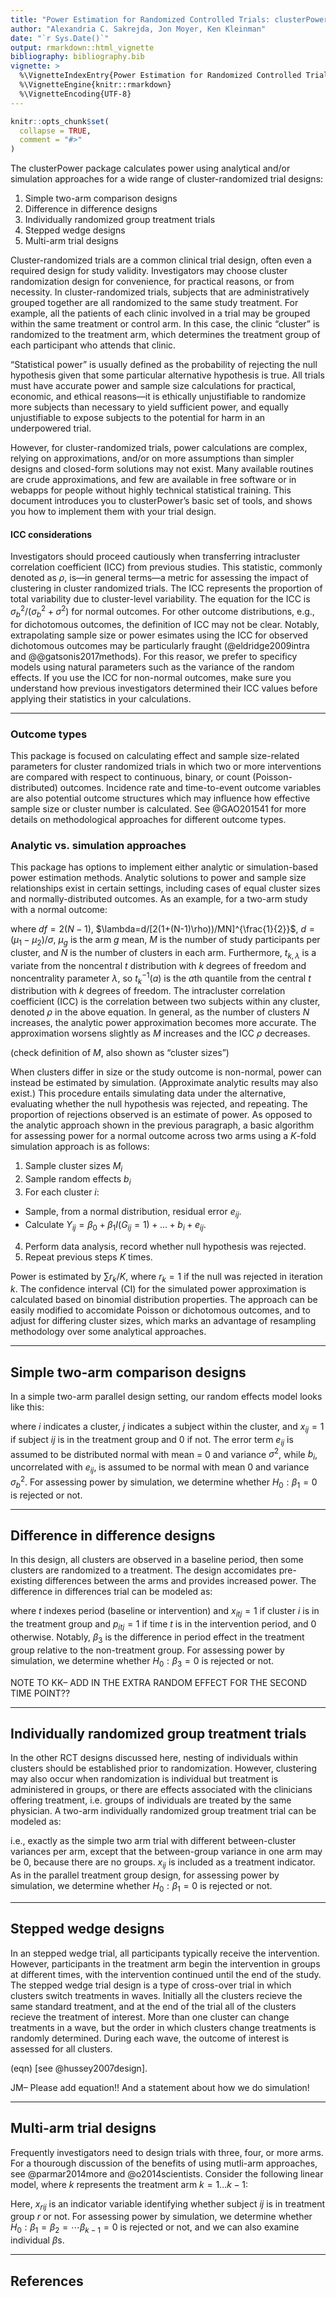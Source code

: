 ```yaml
---
title: "Power Estimation for Randomized Controlled Trials: clusterPower"
author: "Alexandria C. Sakrejda, Jon Moyer, Ken Kleinman"
date: "`r Sys.Date()`"
output: rmarkdown::html_vignette
bibliography: bibliography.bib
vignette: >
  %\VignetteIndexEntry{Power Estimation for Randomized Controlled Trials: clusterPower}
  %\VignetteEngine{knitr::rmarkdown}
  %\VignetteEncoding{UTF-8}
---
```


```r
knitr::opts_chunk$set(
  collapse = TRUE,
  comment = "#>"
)
```

The clusterPower package calculates power using analytical and/or simulation approaches for a wide range of cluster-randomized trial designs:

1. Simple two-arm comparison designs
2. Difference in difference designs
3. Individually randomized group treatment trials
4. Stepped wedge designs
5. Multi-arm trial designs 

Cluster-randomized trials are a common clinical trial design, often even a required design for study validity. Investigators may choose cluster randomization design for convenience, for practical reasons, or from necessity. In cluster-randomized trials, subjects that are administratively grouped together are all randomized to the same study treatment. For example, all the patients of each clinic involved in a trial may be grouped within the same treatment or control arm. In this case, the clinic "cluster" is randomized to the treatment arm, which determines the treatment group of each participant who attends that clinic.

"Statistical power" is usually defined as the probability of rejecting the null hypothesis given that some particular alternative hypothesis is true. All trials must have accurate power and sample size calculations for practical, economic, and ethical reasons---it is ethically unjustifiable to randomize more subjects than necessary to yield sufficient power, and equally unjustifiable to expose subjects to the potential for harm in an underpowered trial. 

However, for cluster-randomized trials, power calculations are complex, relying on approximations, and/or on more assumptions than simpler designs and closed-form solutions may not exist. Many available routines are crude approximations, and few are available in free software or in webapps for people without highly technical statistical training. This document introduces you to clusterPower's basic set of tools, and shows you how to implement them with your trial design.

#### ICC considerations
  Investigators should proceed cautiously when transferring intracluster correlation coefficient (ICC) from previous studies. This statistic, commonly denoted as $\rho$, is---in general terms---a metric for assessing the impact of clustering in cluster randomized trials. The ICC represents the proportion of total variability due to cluster-level variability. The equation for the ICC is $\sigma_{b}^2/(\sigma_{b}^2+\sigma^2)$ for normal outcomes. For other outcome distributions, e.g., for dichotomous outcomes, the definition of ICC may not be clear. Notably, extrapolating sample size or power esimates using the ICC for observed dichotomous outcomes may be particularly fraught (@eldridge2009intra and @@gatsonis2017methods).  For this reasor, we prefer to specificy models using natural parameters such as the variance of the random effects.  If you use the ICC for non-normal outcomes, make sure you understand how previous investigators determined their ICC values before applying their statistics in your calculations.

------------------------

### Outcome types

This package is focused on calculating effect and sample size-related parameters for cluster randomized trials in which two or more interventions are compared with respect to continuous, binary, or count (Poisson-distributed) outcomes. Incidence rate and time-to-event outcome variables are also potential outcome structures which may influence how effective sample size or cluster number is calculated. See @GAO201541 for more details on methodological approaches for different outcome types.


### Analytic vs. simulation approaches

This package has options to implement either analytic or simulation-based power estimation methods.
Analytic solutions to power and sample size relationships exist in certain settings, including cases of equal cluster sizes and normally-distributed outcomes. As an example, for a two-arm study with a normal outcome:

\begin{equation}
W=P(t_{d,f,\lambda}<t_{d,f}^{-1}(\frac{\alpha}{2}))+P(t_{df,\lambda}>t_{d,f}^{-1}(\frac{1-\alpha}{2}))
\end{equation}

where $df=2(N-1)$, $\lambda=d/[2(1+(N-1)\rho))/MN]^{\frac{1}{2}}$, $d=(\mu_{1}-\mu_{2})/\sigma$, $\mu_{g}$ is the arm $g$ mean, $M$ is the number of study participants per cluster, and $N$ is the number of clusters in each arm. Furthermore, $t_{k,\lambda}$ is a variate from the noncentral $t$ distribution with $k$ degrees of freedom and noncentrality parameter $\lambda$, so $t_{k}^{-1}(a)$ is the $a$th quantile from the central $t$ distribution with $k$ degrees of freedom. The intracluster correlation coefficient (ICC) is the correlation between two subjects within any cluster, denoted $\rho$ in the above equation. In general, as the number of clusters $N$ increases, the analytic power approximation becomes more accurate. The approximation worsens slightly as $M$ increases and the ICC $\rho$ decreases.

(check definition of $M$, also shown as "cluster sizes")

When clusters differ in size or the study outcome is non-normal, power can instead be estimated by simulation.  (Approximate analytic results may also exist.)  This procedure entails simulating data under the alternative, evaluating whether the null hypothesis was rejected, and repeating.  The proportion of rejections observed is an estimate of power. As opposed to the analytic approach shown in the previous paragraph, a basic algorithm for assessing power for a normal outcome across two arms using a $K$-fold simulation approach is as follows:

1. Sample cluster sizes $M_{i}$
2. Sample random effects $b_{i}$
3. For each cluster $i$:
  + Sample, from a normal distribution, residual error $e_{ij}$.
  + Calculate $Y_{ij}=\beta_{0}+\beta_{1}I(G_{ij}=1)+...+b_{i}+e_{ij}$.
4. Perform data analysis, record whether null hypothesis was rejected.
5. Repeat previous steps $K$ times.

Power is estimated by $\sum r_{k}/K$, where $r_{k}=1$ if the null was rejected in iteration $k$. The confidence interval (CI) for the simulated power approximation is calculated based on binomial distribution properties. The approach can be easily modified to accomidate Poisson or dichotomous outcomes, and to adjust for differing cluster sizes, which marks an advantage of resampling methodology over some analytical approaches.
  

 
-----------------------

## Simple two-arm comparison designs

In a simple two-arm parallel design setting, our random effects model looks like this:

\begin{equation}
y_{itj}= \beta_{0}+x_{ij}\beta_{1}+b_{i}+e_{ij}
\end{equation}

where $i$ indicates a cluster, $j$ indicates a subject within the cluster, and $x_{ij}=1$ if subject $ij$ is in the treatment group and 0 if not.  The error term $e_{ij}$ is assumed to be distributed normal with mean = 0 and variance $\sigma^2$, while $b_{i}$, uncorrelated with $e_{ij}$, is assumed to be normal with mean 0 and variance $\sigma_b^{2}$.  For assessing power by simulation, we determine whether $H_0: \beta_1=0$ is rejected or not.

-----------------------

## Difference in difference designs
In this design, all clusters are observed in a baseline period, then some clusters are randomized to a treatment. The design accomidates pre-existing differences between the arms and provides increased power. The difference in differences trial can be modeled as:

\begin{equation}
y_{itj}= \beta_{0}+x_{itj}\beta_{1}+p_{itj}\beta_{2}+x_{itj}p_{itj}\beta_{3}+b_{i}+e_{ij}
\end{equation}

where $t$ indexes period (baseline or intervention) and $x_{itj}=1$ if cluster $i$ is in the treatment group and $p_{itj}=1$ if time $t$ is in the intervention period, and $0$ otherwise. Notably, $\beta_{3}$ is the difference in period effect in the treatment group relative to the non-treatment group.  For assessing power by simulation, we determine whether $H_0: \beta_3=0$ is rejected or not.

NOTE TO KK-- ADD IN THE EXTRA RANDOM EFFECT FOR THE SECOND TIME POINT??

-----------------------

## Individually randomized group treatment trials

In the other RCT designs discussed here, nesting of individuals within clusters should be established prior to randomization. However, clustering may also occur when randomization is individual but treatment is administered in groups, or there are effects associated with the clinicians offering treatment, i.e. groups of individuals are treated by the same physician. A two-arm individually randomized group treatment trial can be modeled as:

\begin{equation}
y_{ij}= \beta_{0}+x_{ij}\beta_{1}+x_{ij}b_{i1}+e_{ij}
\end{equation}

i.e., exactly as the simple two arm trial with different between-cluster variances per arm, except that the between-group variance in one arm may be 0, because there are no groups. $x_{ij}$ is included as a treatment indicator.  As in the parallel treatment group design, for assessing power by simulation, we determine whether $H_0: \beta_1=0$ is rejected or not.

-----------------------

## Stepped wedge designs

In an stepped wedge trial, all participants typically receive the intervention.  However, participants in the treatment arm begin the intervention in groups at different times, with the intervention continued until the end of the study. The stepped wedge trial design is a type of cross-over trial in which clusters switch treatments in waves. Initially all the clusters recieve the same standard treatment, and at the end of the trial all of the clusters recieve the treatment of interest. More than one cluster can change treatments in a wave, but the order in which clusters change treatments is randomly determined. During each wave, the outcome of interest is assessed for all clusters.

(eqn) [see @hussey2007design].

JM-- Please add equation!! And a statement about how we do simulation!



-----------------------

## Multi-arm trial designs 

Frequently investigators need to design trials with three, four, or more arms. For a thourough discussion of the benefits of using mutli-arm approaches, see @parmar2014more and @o2014scientists. Consider the following linear model, where $k$ represents the treatment arm $k=1...k-1$:

\begin{equation}
y_{ij}= \beta_{0}+x_{1ij}\beta_{1}+x_{2ij}\beta_{2}+...x_{(k-1)ij}\beta_{(k-1)}+b_{i}+e_{ij}
\end{equation}

Here, $x_{rij}$ is an indicator variable identifying whether subject $ij$ is in treatment group $r$ or not.  For assessing power by simulation, we determine whether $H_0: \beta_1= \beta_2= \cdots \beta_{k-1}=0$ is rejected or not, and we can also examine individual $\beta$s.



-----------------------
## References
